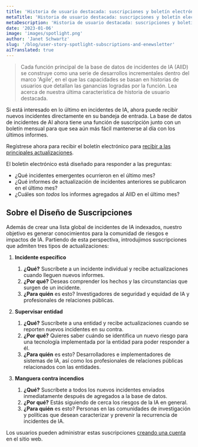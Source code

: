 ```yaml
---
title: 'Historia de usuario destacada: suscripciones y boletín electrónico'
metaTitle: 'Historia de usuario destacada: suscripciones y boletín electrónico'
metaDescription: 'Historia de usuario destacada: suscripciones y boletín electrónico'
date: '2023-01-06'
image: 'images/spotlight.png'
author: 'Janet Schwartz'
slug: '/blog/user-story-spotlight-subscriptions-and-enewsletter'
aiTranslated: true
---
```


> Cada función principal de la base de datos de incidentes de IA (AIID) se construye como una serie de desarrollos incrementales dentro del marco 'Agile', en el que las capacidades se basan en historias de usuarios que detallan las ganancias logradas por la función. Lea acerca de nuestra última característica de historia de usuario destacada.

Si está interesado en lo último en incidentes de IA, ahora puede recibir nuevos incidentes directamente en su bandeja de entrada. La base de datos de incidentes de AI ahora tiene una función de suscripción junto con un boletín mensual para que sea aún más fácil mantenerse al día con los últimos informes.

<div className="block p-6 bg-blue-100 border border-blue-200 rounded-lg shadow-md dark:bg-gray-800 dark:border-gray-700">
  Regístrese ahora para recibir el boletín electrónico para <a href="/signup">recibir a las principales actualizaciones</a>.
</div>


El boletín electrónico está diseñado para responder a las preguntas:

- ¿Qué incidentes emergentes ocurrieron en el último mes?
- ¿Qué informes de actualización de incidentes anteriores se publicaron en el último mes?
- ¿Cuáles son *todos* los informes agregados al AIID en el último mes?

## Sobre el Diseño de Suscripciones

Además de crear una lista global de incidentes de IA indexados, nuestro objetivo es generar conocimientos para la comunidad de riesgos e impactos de IA. Partiendo de esta perspectiva, introdujimos suscripciones que admiten tres tipos de actualizaciones:

1. **Incidente específico**
    1. **¿Qué?** Suscríbete a un incidente individual y recibe actualizaciones cuando lleguen nuevos informes.
    2. **¿Por qué?** Deseas comprender los hechos y las circunstancias que surgen de un incidente.
    3. **¿Para quién** es esto? Investigadores de seguridad y equidad de IA y profesionales de relaciones públicas.

2. **Supervisar entidad**
    1. **¿Qué?** Suscríbete a una entidad y recibe actualizaciones cuando se reporten nuevos incidentes en su contra.
    2. **¿Por qué?** Quieres saber cuándo se identifica un nuevo riesgo para una tecnología implementada por la entidad para poder responder a él.
    3. **¿Para quién** es esto? Desarrolladores e implementadores de sistemas de IA, así como los profesionales de relaciones públicas relacionados con las entidades.

3. **Manguera contra incendios**
    1. **¿Qué?** Suscríbete a todos los nuevos incidentes enviados inmediatamente después de agregados a la base de datos.
    2. **¿Por qué?** Estás siguiendo de cerca los riesgos de la IA en general.
    3. **¿Para quién** es esto? Personas en las comunidades de investigación y políticas que desean caracterizar y prevenir la recurrencia de incidentes de IA.

Los usuarios pueden administrar estas suscripciones [creando una cuenta](https://incidentdatabase.ai/signup) en el sitio web.
